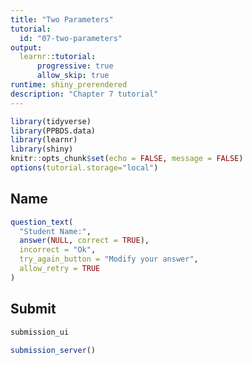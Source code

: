 ```yaml
---
title: "Two Parameters"
tutorial:
  id: "07-two-parameters"
output:
  learnr::tutorial:
      progressive: true
      allow_skip: true
runtime: shiny_prerendered
description: "Chapter 7 tutorial"
---
```


```r
library(tidyverse)
library(PPBDS.data)
library(learnr)
library(shiny)
knitr::opts_chunk$set(echo = FALSE, message = FALSE)
options(tutorial.storage="local")  
```

## Name

```r
question_text(
  "Student Name:",
  answer(NULL, correct = TRUE),
  incorrect = "Ok",
  try_again_button = "Modify your answer",
  allow_retry = TRUE
)
```

## Submit

```r
submission_ui
```

```r
submission_server()
```

